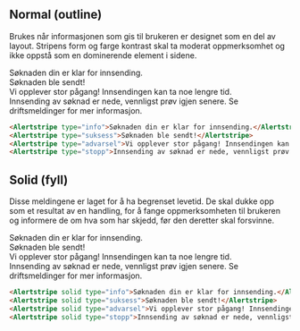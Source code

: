 
## Normal (outline)

Brukes når informasjonen som gis til brukeren er designet som en del av layout. Stripens form og farge kontrast skal ta moderat oppmerksomhet og ikke oppstå som en dominerende element i sidene.

<Example>
    <Alertstripe type="info">Søknaden din er klar for innsending.</Alertstripe><br/>
    <Alertstripe type="suksess">Søknaden ble sendt!</Alertstripe><br/>
    <Alertstripe type="advarsel">Vi opplever stor pågang! Innsendingen kan ta noe lengre tid.</Alertstripe><br/>
    <Alertstripe type="stopp">Innsending av søknad er nede, vennligst prøv igjen senere. Se <Lenke href="#">driftsmeldinger</Lenke> for mer informasjon.</Alertstripe>
</Example>

```html
<Alertstripe type="info">Søknaden din er klar for innsending.</Alertstripe>
<Alertstripe type="suksess">Søknaden ble sendt!</Alertstripe>
<Alertstripe type="advarsel">Vi opplever stor pågang! Innsendingen kan ta noe lengre tid.</Alertstripe>
<Alertstripe type="stopp">Innsending av søknad er nede, vennligst prøv igjen senere. Se <a>driftsmeldinger</a> for mer informasjon.</Alertstripe>
```

## Solid (fyll)

Disse meldingene er laget for å ha begrenset levetid. De skal dukke opp som et resultat av en handling, for å fange oppmerksomheten til brukeren og informere de om hva som har skjedd, før den deretter skal forsvinne.

<Example>
    <Alertstripe solid type="info">Søknaden din er klar for innsending.</Alertstripe><br/>
    <Alertstripe solid type="suksess">Søknaden ble sendt!</Alertstripe><br/>
    <Alertstripe solid type="advarsel">Vi opplever stor pågang! Innsendingen kan ta noe lengre tid.</Alertstripe><br/>
    <Alertstripe solid type="stopp">Innsending av søknad er nede, vennligst prøv igjen senere. Se <Lenke href="#">driftsmeldinger</Lenke> for mer informasjon.</Alertstripe>
</Example>

```html
<Alertstripe solid type="info">Søknaden din er klar for innsending.</Alertstripe>
<Alertstripe solid type="suksess">Søknaden ble sendt!</Alertstripe>
<Alertstripe solid type="advarsel">Vi opplever stor pågang! Innsendingen kan ta noe lengre tid.</Alertstripe>
<Alertstripe solid type="stopp">Innsending av søknad er nede, vennligst prøv igjen senere. Se <a>driftsmeldinger</a> for mer informasjon.</Alertstripe>
```
